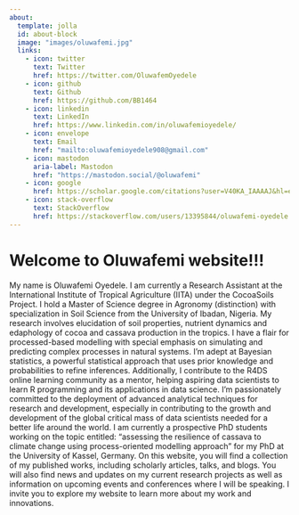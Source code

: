 ```yaml
---
about:
  template: jolla
  id: about-block
  image: "images/oluwafemi.jpg"
  links:
    - icon: twitter
      text: Twitter
      href: https://twitter.com/OluwafemOyedele
    - icon: github
      text: Github
      href: https://github.com/BB1464
    - icon: linkedin
      text: LinkedIn
      href: https://www.linkedin.com/in/oluwafemioyedele/
    - icon: envelope
      text: Email
      href: "mailto:oluwafemioyedele908@gmail.com"
    - icon: mastodon
      aria-label: Mastodon
      href: "https://mastodon.social/@oluwafemi"
    - icon: google
      href: https://scholar.google.com/citations?user=V40KA_IAAAAJ&hl=en  
    - icon: stack-overflow
      text: StackOverflow
      href: https://stackoverflow.com/users/13395844/oluwafemi-oyedele
---
```


::: {#about-block}
:::



# Welcome to Oluwafemi website!!!
My name is Oluwafemi Oyedele. I am currently a Research Assistant at the International Institute of Tropical Agriculture (IITA) under the CocoaSoils Project. I hold a Master of Science degree in Agronomy (distinction) with specialization in Soil Science from the University of Ibadan, Nigeria. My research involves elucidation of soil properties, nutrient dynamics and edaphology of cocoa and cassava production in the tropics. I have a flair for processed-based modelling with special emphasis on simulating and predicting complex processes in natural systems. I’m adept at Bayesian statistics, a powerful statistical approach that uses prior knowledge and probabilities to refine inferences. Additionally, I contribute to the R4DS online learning community as a mentor, helping aspiring data scientists to learn R programming and its applications in data science. I’m passionately committed to the deployment of advanced analytical techniques for research and development, especially in contributing to the growth and development of the global critical mass of data scientists needed for a better life around the world. I am currently a prospective PhD students working on the topic entitled: “assessing the resilience of cassava to climate change using process-oriented modelling approach” for my PhD at the University of Kassel, Germany. On this website, you will find a collection of my published works, including scholarly articles, talks, and blogs. You will also find news and updates on my current research projects as well as information on upcoming events and conferences where I will be speaking. I invite you to explore my website to learn more about my work and innovations. 


<!-- ```{=html} -->
<!-- <div  style="margin: 30px; text-align: center;"> -->
<!-- <a class="btn btn-primary" href="https://www.marvinschmitt.com/blog/website-tutorial-quarto/" role="button" target="_blank" style="padding: 15px 30px;">View the tutorial for this template (+ download link)</a> -->
<!-- </div> -->
<!-- ``` -->

